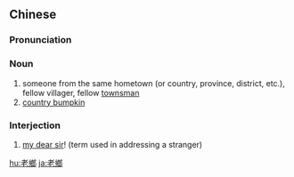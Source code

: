 {{also|老乡}}
==Chinese==
{{zh-forms|s=老乡}}

===Pronunciation===
{{zh-pron
|m=lǎoxiāng
|cat=n
}}

===Noun===
{{zh-noun}}
# someone from the same hometown (or country, province, district, etc.), fellow villager, fellow [[townsman]]
# [[country bumpkin]]

===Interjection===
{{zh-interj}}
# [[my dear sir]]! (term used in addressing a stranger)

[[hu:老鄉]]
[[ja:老鄉]]